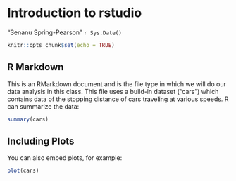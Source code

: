 # Introduction to rstudio

"Senanu Spring-Pearson"
`r Sys.Date()`


```r
knitr::opts_chunk$set(echo = TRUE)
```

## R Markdown

This is an RMarkdown document and is the file type in which we will do our data analysis in this class. This file uses a build-in dataset ("cars") which contains data of the stopping distance of cars traveling at various speeds. R can summarize the data:

```r
summary(cars)
```

## Including Plots

You can also embed plots, for example:

```r
plot(cars)
```
